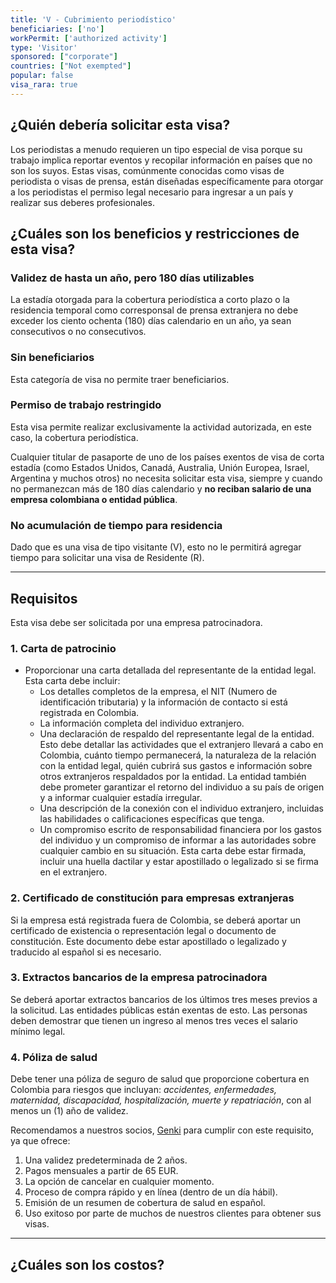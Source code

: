 ```yaml
---
title: 'V - Cubrimiento periodístico'
beneficiaries: ['no']
workPermit: ['authorized activity']
type: 'Visitor'
sponsored: ["corporate"]
countries: ["Not exempted"]
popular: false
visa_rara: true
---
```


## ¿Quién debería solicitar esta visa?

Los periodistas a menudo requieren un tipo especial de visa porque su trabajo implica reportar eventos y recopilar información en países que no son los suyos. Estas visas, comúnmente conocidas como visas de periodista o visas de prensa, están diseñadas específicamente para otorgar a los periodistas el permiso legal necesario para ingresar a un país y realizar sus deberes profesionales.

## ¿Cuáles son los beneficios y restricciones de esta visa?

### **Validez de hasta un año, pero 180 días utilizables**

La estadía otorgada para la cobertura periodística a corto plazo o la residencia temporal como corresponsal de prensa extranjera no debe exceder los ciento ochenta (180) días calendario en un año, ya sean consecutivos o no consecutivos.

### **Sin beneficiarios**

Esta categoría de visa no permite traer beneficiarios.

### Permiso de trabajo **restringido**

Esta visa permite realizar exclusivamente la actividad autorizada, en este caso, la cobertura periodística.

Cualquier titular de pasaporte de uno de los países exentos de visa de corta estadía (como Estados Unidos, Canadá, Australia, Unión Europea, Israel, Argentina y muchos otros) no necesita solicitar esta visa, siempre y cuando no permanezcan más de 180 días calendario y **no reciban salario de una empresa colombiana o entidad pública**.

### **No acumulación de tiempo para residencia**

Dado que es una visa de tipo visitante (V), esto no le permitirá agregar tiempo para solicitar una visa de Residente (R).

---

## Requisitos

Esta visa debe ser solicitada por una empresa patrocinadora.

### **1. Carta de patrocinio**

- Proporcionar una carta detallada del representante de la entidad legal. Esta carta debe incluir:
    - Los detalles completos de la empresa, el NIT (Numero de identificación tributaria) y la información de contacto si está registrada en Colombia.
    - La información completa del individuo extranjero.
    - Una declaración de respaldo del representante legal de la entidad. Esto debe detallar las actividades que el extranjero llevará a cabo en Colombia, cuánto tiempo permanecerá, la naturaleza de la relación con la entidad legal, quién cubrirá sus gastos e información sobre otros extranjeros respaldados por la entidad. La entidad también debe prometer garantizar el retorno del individuo a su país de origen y a informar cualquier estadía irregular.
    - Una descripción de la conexión con el individuo extranjero, incluidas las habilidades o calificaciones específicas que tenga.
    - Un compromiso escrito de responsabilidad financiera por los gastos del individuo y un compromiso de informar a las autoridades sobre cualquier cambio en su situación. Esta carta debe estar firmada, incluir una huella dactilar y estar apostillado o legalizado si se firma en el extranjero.

### **2. Certificado de constitución para empresas extranjeras**

Si la empresa está registrada fuera de Colombia, se deberá aportar un certificado de existencia o representación legal o documento de constitución. Este documento debe estar apostillado o legalizado y traducido al español si es necesario.

### **3. Extractos bancarios de la empresa patrocinadora**

Se deberá aportar extractos bancarios de los últimos tres meses previos a la solicitud. Las entidades públicas están exentas de esto. Las personas deben demostrar que tienen un ingreso al menos tres veces el salario mínimo legal.

### **4. Póliza de salud**

Debe tener una póliza de seguro de salud que proporcione cobertura en Colombia para riesgos que incluyan: *accidentes, enfermedades, maternidad, discapacidad, hospitalización, muerte y repatriación*, con al menos un (1) año de validez.

Recomendamos a nuestros socios, [Genki](https://genki.world/?with=capitaleme) para cumplir con este requisito, ya que ofrece:

1. Una validez predeterminada de 2 años.
2. Pagos mensuales a partir de 65 EUR.
3. La opción de cancelar en cualquier momento.
4. Proceso de compra rápido y en línea (dentro de un día hábil).
5. Emisión de un resumen de cobertura de salud en español.
6. Uso exitoso por parte de muchos de nuestros clientes para obtener sus visas.

---
## ¿Cuáles son los costos?

<VisaCosts
    studyFees="54"
    issuanceFees="177"
    apostille={false}
    translation={false}
/>